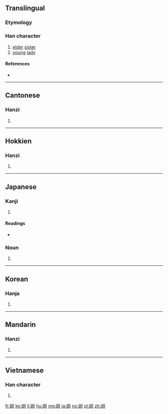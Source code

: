 {{also|姊|姉}}
==Translingual==
{{stroke order}}

===Etymology===
{{Han compound|女|且|c1=s|c2=p|t1=woman|ls=psc}}

===Han character===
{{Han char|rn=38|rad=女|as=05|sn=8|four=47410|canj=VBM|ids=⿰女且}}

# [[elder]] [[sister]]
# [[young]] [[lady]]

====References====
* {{Han ref|kx=0258.270|dkj=06172|dj=0524.040|hdz=21036.080|uh=59D0|ud=22992|bh=A96A|bd=43370}}

----

==Cantonese==

===Hanzi===
{{yue-hanzi|jyut=ze2|y=je2}}

# {{defn|lang=yue|sort=女05}}

----

==Hokkien==

===Hanzi===
{{yue-hanzi|jyut=ze2|y=je2}}

# {{defn|lang=yue|sort=女05}}

----

==Japanese==

===Kanji===
{{ja-kanji|grade=|rs=女05}}

# {{defn|lang=ja|sort=女05}}

====Readings====
* {{ja-readings|on=[[そ]] (so), [[しゃ]] (sha)|kun=[[あね]] (ane), [[あねご]] (anego), [[ねえ]] (nee), [[ねえさん]] (neesan)}}

===Noun===
{{ja-noun|あね}}

# {{alternative form of|姉|lang=ja}}

----

==Korean==

===Hanja===
{{ko-hanja|hangeul=저|rv=jeo|mr=chŏ}}

# {{defn|lang=ko|sort=女05}}

----

==Mandarin==

===Hanzi===
{{cmn-hanzi|pin=[[jiě]] ([[jie3]])|wg=chieh<sup>3</sup>}}

# {{defn|lang=cmn|sort=女05}}

----

==Vietnamese==

===Han character===
{{vi-hantu|[[tỉ]], [[tả]], [[thư]]|rs=女05}}

# {{defn|lang=vi|sort=女05}}

[[fr:姐]]
[[ko:姐]]
[[li:姐]]
[[hu:姐]]
[[mg:姐]]
[[ja:姐]]
[[no:姐]]
[[pl:姐]]
[[zh:姐]]